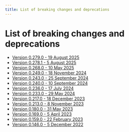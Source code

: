 ```yaml
---
title: List of breaking changes and deprecations
---
```


# List of breaking changes and deprecations

- [Version 0.279.0 - 19 August 2025](/docs/breaking-changes/0.279.0)
- [Version 0.278.1 - 5 August 2025](/docs/breaking-changes/0.278.1)
- [Version 0.268.0 - 10 May 2025](/docs/breaking-changes/0.268.0)
- [Version 0.249.0 - 18 November 2024](/docs/breaking-changes/0.249.0)
- [Version 0.243.0 - 25 September 2024](/docs/breaking-changes/0.243.0)
- [Version 0.240.0 - 10 September 2024](/docs/breaking-changes/0.240.0)
- [Version 0.236.0 - 17 July 2024](/docs/breaking-changes/0.236.0)
- [Version 0.233.0 - 29 May 2024](/docs/breaking-changes/0.233.0)
- [Version 0.217.0 - 18 December 2023](/docs/breaking-changes/0.217.0)
- [Version 0.213.0 - 8 November 2023](/docs/breaking-changes/0.213.0)
- [Version 0.180.0 - 31 May 2023](/docs/breaking-changes/0.180.0)
- [Version 0.169.0 - 5 April 2023](/docs/breaking-changes/0.169.0)
- [Version 0.159.0 - 22 February 2023](/docs/breaking-changes/0.159.0)
- [Version 0.146.0 - 5 December 2022](/docs/breaking-changes/0.146.0)